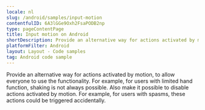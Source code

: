```yaml
---
locale: nl
slug: /android/samples/input-motion
contentfulID: 6A3lGGe9Oxh2FsaPODB2np
type: pageContentPage
title: Input motion on Android
shortDescription: Provide an alternative way for actions activated by motion, to allow everyone to use the functionality.
platformFilter: Android
layout: Layout - Code samples
tag: Android code sample
---
```


Provide an alternative way for actions activated by motion, to allow everyone to use the functionality. For example, for users with limited hand function, shaking is not always possible. Also make it possible to disable actions activated by motion. For example, for users with spasms, these actions could be triggered accidentally.

<CodeSample id="input-motion" locale="nl" platform="android"/>